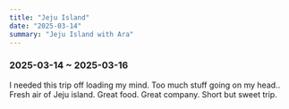 ```yaml
---
title: "Jeju Island"
date: "2025-03-14"
summary: "Jeju Island with Ara"
---
```


### 2025-03-14 ~ 2025-03-16

I needed this trip off loading my mind. Too much stuff going on my head..
Fresh air of Jeju island. Great food. Great company. Short but sweet trip.

<div className="mx-auto max-w-lg">
  <BlurImage
    url="https://images.jaeungkim.com/blog/personal/2025-mar-jejuisland/jeju%20-%201.jpeg"
    alt="jeju-1"
  />
  <BlurImage
    url="https://images.jaeungkim.com/blog/personal/2025-mar-jejuisland/jeju%20-%202.jpeg"
    alt="jeju-2"
  />
  <BlurImage
    url="https://images.jaeungkim.com/blog/personal/2025-mar-jejuisland/jeju%20-%203.jpeg"
    alt="jeju-3"
  />
  <BlurImage
    url="https://images.jaeungkim.com/blog/personal/2025-mar-jejuisland/jeju%20-%204.jpeg"
    alt="jeju-4"
  />
  <BlurImage
    url="https://images.jaeungkim.com/blog/personal/2025-mar-jejuisland/jeju%20-%205.jpeg"
    alt="jeju-5"
  />
  <BlurImage
    url="https://images.jaeungkim.com/blog/personal/2025-mar-jejuisland/jeju%20-%206.jpeg"
    alt="jeju-6"
  />
  <BlurImage
    url="https://images.jaeungkim.com/blog/personal/2025-mar-jejuisland/jeju%20-%207.jpeg"
    alt="jeju-7"
  />
  <BlurImage
    url="https://images.jaeungkim.com/blog/personal/2025-mar-jejuisland/jeju%20-%208.jpeg"
    alt="jeju-8"
  />
  <BlurImage
    url="https://images.jaeungkim.com/blog/personal/2025-mar-jejuisland/jeju%20-%209.jpeg"
    alt="jeju-9"
  />
  <BlurImage
    url="https://images.jaeungkim.com/blog/personal/2025-mar-jejuisland/jeju%20-%2010.jpeg"
    alt="jeju-10"
  />
  <BlurImage
    url="https://images.jaeungkim.com/blog/personal/2025-mar-jejuisland/jeju%20-%2011.jpeg"
    alt="jeju-11"
  />
  <BlurImage
    url="https://images.jaeungkim.com/blog/personal/2025-mar-jejuisland/jeju%20-%2012.jpeg"
    alt="jeju-12"
  />
  <BlurImage
    url="https://images.jaeungkim.com/blog/personal/2025-mar-jejuisland/jeju%20-%2013.jpeg"
    alt="jeju-13"
  />
  <BlurImage
    url="https://images.jaeungkim.com/blog/personal/2025-mar-jejuisland/jeju%20-%2014.jpeg"
    alt="jeju-14"
  />
  <BlurImage
    url="https://images.jaeungkim.com/blog/personal/2025-mar-jejuisland/jeju%20-%2015.jpeg"
    alt="jeju-15"
  />
  <BlurImage
    url="https://images.jaeungkim.com/blog/personal/2025-mar-jejuisland/jeju%20-%2016.jpeg"
    alt="jeju-16"
  />
  <BlurImage
    url="https://images.jaeungkim.com/blog/personal/2025-mar-jejuisland/jeju%20-%2017.jpeg"
    alt="jeju-17"
  />
  <BlurImage
    url="https://images.jaeungkim.com/blog/personal/2025-mar-jejuisland/jeju%20-%2018.jpeg"
    alt="jeju-18"
  />
  <BlurImage
    url="https://images.jaeungkim.com/blog/personal/2025-mar-jejuisland/jeju%20-%2019.jpeg"
    alt="jeju-19"
  />
  <BlurImage
    url="https://images.jaeungkim.com/blog/personal/2025-mar-jejuisland/jeju%20-%2020.jpeg"
    alt="jeju-20"
  />
  <BlurImage
    url="https://images.jaeungkim.com/blog/personal/2025-mar-jejuisland/jeju%20-%2021.jpeg"
    alt="jeju-21"
  />
  <BlurImage
    url="https://images.jaeungkim.com/blog/personal/2025-mar-jejuisland/jeju%20-%2022.jpeg"
    alt="jeju-22"
  />
  <BlurImage
    url="https://images.jaeungkim.com/blog/personal/2025-mar-jejuisland/jeju%20-%2023.jpeg"
    alt="jeju-23"
  />
  <BlurImage
    url="https://images.jaeungkim.com/blog/personal/2025-mar-jejuisland/jeju%20-%2024.jpeg"
    alt="jeju-24"
  />
  <BlurImage
    url="https://images.jaeungkim.com/blog/personal/2025-mar-jejuisland/jeju%20-%2025.jpeg"
    alt="jeju-25"
  />
  <BlurImage
    url="https://images.jaeungkim.com/blog/personal/2025-mar-jejuisland/jeju%20-%2026.jpeg"
    alt="jeju-26"
  />
  <BlurImage
    url="https://images.jaeungkim.com/blog/personal/2025-mar-jejuisland/jeju%20-%2027.jpeg"
    alt="jeju-27"
  />
  <BlurImage
    url="https://images.jaeungkim.com/blog/personal/2025-mar-jejuisland/jeju%20-%2028.jpeg"
    alt="jeju-28"
  />
  <BlurImage
    url="https://images.jaeungkim.com/blog/personal/2025-mar-jejuisland/jeju%20-%2029.jpeg"
    alt="jeju-29"
  />
  <BlurImage
    url="https://images.jaeungkim.com/blog/personal/2025-mar-jejuisland/jeju%20-%2030.jpeg"
    alt="jeju-30"
  />
  <BlurImage
    url="https://images.jaeungkim.com/blog/personal/2025-mar-jejuisland/jeju%20-%2031.jpeg"
    alt="jeju-31"
  />
  <BlurImage
    url="https://images.jaeungkim.com/blog/personal/2025-mar-jejuisland/jeju%20-%2032.jpeg"
    alt="jeju-32"
  />
  <BlurImage
    url="https://images.jaeungkim.com/blog/personal/2025-mar-jejuisland/jeju%20-%2033.jpeg"
    alt="jeju-33"
  />
  <BlurImage
    url="https://images.jaeungkim.com/blog/personal/2025-mar-jejuisland/jeju%20-%2034.jpeg"
    alt="jeju-34"
  />
  <BlurImage
    url="https://images.jaeungkim.com/blog/personal/2025-mar-jejuisland/jeju%20-%2035.jpeg"
    alt="jeju-35"
  />
  <BlurImage
    url="https://images.jaeungkim.com/blog/personal/2025-mar-jejuisland/jeju%20-%2036.jpeg"
    alt="jeju-36"
  />
  <BlurImage
    url="https://images.jaeungkim.com/blog/personal/2025-mar-jejuisland/jeju%20-%2037.jpeg"
    alt="jeju-37"
  />
  <BlurImage
    url="https://images.jaeungkim.com/blog/personal/2025-mar-jejuisland/jeju%20-%2038.jpeg"
    alt="jeju-38"
  />
  <BlurImage
    url="https://images.jaeungkim.com/blog/personal/2025-mar-jejuisland/jeju%20-%2039.jpeg"
    alt="jeju-39"
  />
  <BlurImage
    url="https://images.jaeungkim.com/blog/personal/2025-mar-jejuisland/jeju%20-%2040.jpeg"
    alt="jeju-40"
  />
</div>
